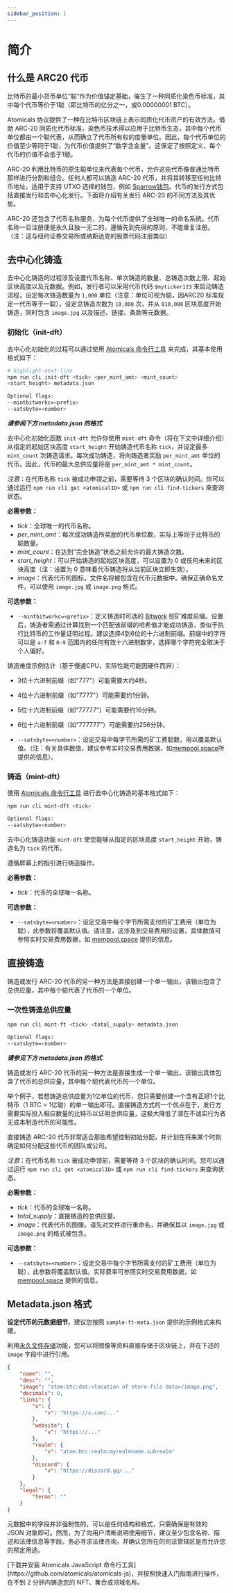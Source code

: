 ---
sidebar_position: 1
---

# 简介

## 什么是 ARC20 代币

比特币的最小货币单位“聪”作为价值锚定基础，催生了一种同质化染色币标准，其中每个代币等价于1聪（即比特币的亿分之一，或0.00000001 BTC）。

Atomicals 协议提供了一种在比特币区块链上表示同质化代币资产的有效方法。借助 ARC-20 同质化代币标准，染色币技术得以应用于比特币生态，其中每个代币单位都由一个聪代表，从而确立了代币所有权的度量单位。因此，每个代币单位的价值至少等同于1聪，为代币价值提供了“数字含金量”。这保证了按照定义，每个代币的价值不会低于1聪。

ARC-20 利用比特币的原生聪单位来代表每个代币，允许这些代币像普通比特币那样进行分割和组合。任何人都可以铸造 ARC-20 代币，并将其转移至任何比特币地址，适用于支持 UTXO 选择的钱包，例如 [Sparrow钱包](https://www.sparrowwallet.com/)。代币的发行方式包括直接发行和去中心化发行。下面将介绍有关发行 ARC-20 的不同方法及其优势。

ARC-20 还包含了代币名称服务，为每个代币提供了全球唯一的命名系统。代币名称一旦注册便是永久且独一无二的，遵循先到先得的原则，不能重复注册。（注：这与纽约证券交易所或纳斯达克的股票代码注册类似）

## 去中心化铸造

去中心化铸造的过程涉及设置代币名称、单次铸造的数量、总铸造次数上限、起始区块高度以及元数据。例如，发行者可以采用代币代码 `$myticker123` 来启动铸造流程，设定每次铸造数量为 `1,000` 单位（注意：单位可视为聪，因ARC20 标准规定一代币等于一聪），设定总铸造次数为 `10,000` 次，并从 `810,000` 区块高度开始铸造，同时包含 `image.jpg` 以及描述、链接、条款等元数据。

### 初始化（init-dft）

去中心化初始化的过程可以通过使用 [Atomicals 命令行工具](../reference-tools/javascript-library-cli.mdx) 来完成，其基本使用格式如下：

```bash showLineNumbers
# highlight-next-line
npm run cli init-dft <tick> <per_mint_amt> <mint_count>
<start_height> metadata.json

Optional flags:
--mintbitworkc=<prefix>
--satsbyte=<number>
```

_**<span className="red">请参阅下方 metadata.json 的格式</span>**_

去中心化初始化函数 `init-dft` 允许你使用 `mint-dft` 命令（将在下文中详细介绍）从指定的起始区块高度 `start_height` 开始铸造代币名称 `tick`，并设定最多 `mint_count` 次铸造请求。每次成功铸造，将向铸造者奖励 `per_mint_amt` 单位的代币。因此，代币的最大总供应量将是 `per_mint_amt * mint_count`。

_注意_：在代币名称 `tick` 被成功申领之前，需要等待 3 个区块的确认时间。你可以通过运行 `npm run cli get <atomicalID>` 或 `npm run cli find-tickers` 来查询状态。

**必需参数：**

- _tick_：全球唯一的代币名称。
- _per_mint_amt_：每次成功铸造所奖励的代币单位数，实际上等同于比特币的聪数量。
- _mint_count_：在达到“完全铸造”状态之前允许的最大铸造次数。
- _start_height_：可以开始铸造的起始区块高度，可以设置为 0 或任何未来的区块高度（注：设置为 0 意味着代币铸造将从当前区块立即生效）。
- _image_：代表代币的图标，文件名将被包含在代币元数据中。确保正确命名文件，可以使用 `image.jpg` 或 `image.png` 格式。

**可选参数：**

- `--mintbitworkc=<prefix>`：定义铸造时可选的 [Bitwork](../bitwork-mining.mdx) 挖矿难度前缀。设置后，铸造者需通过计算找到一个匹配该前缀的哈希值才能成功铸造，类似于执行比特币的工作量证明过程。建议选择4到6位的十六进制前缀。前缀中的字符可以是 `a-f` 和 `0-9` 范围内的任何有效十六进制数字，选择哪个字符完全取决于个人偏好。

铸造难度示例估计（基于慢速CPU，实际性能可能因硬件而异）：
  - 3位十六进制前缀（如"777"）可能需要大约4秒。
  - 4位十六进制前缀（如"7777"）可能需要约1分钟。
  - 5位十六进制前缀（如"77777"）可能需要约16分钟。
  - 6位十六进制前缀（如"777777"）可能需要约256分钟。

- `--satsbyte=<number>`：设定交易中每字节所需的矿工费聪数，用以覆盖默认值。（注：有关具体数值，建议参考实时交易费用数据，如[mempool.space](https://mempool.space/)所提供的信息）。

### 铸造（mint-dft）

使用 [Atomicals 命令行工具](../reference-tools/javascript-library-cli.mdx) 进行去中心化铸造的基本格式如下：

```bash showLineNumbers
npm run cli mint-dft <tick>

Optional flags:
--satsbyte=<number>
```

去中心化铸造功能 `mint-dft` 使您能够从指定的区块高度 `start_height` 开始，铸造名为 `tick` 的代币。

遵循屏幕上的指引进行铸造操作。

**必需参数：**

- _tick_：代币的全球唯一名称。

**可选参数：**

- `--satsbyte=<number>`：设定交易中每个字节所需支付的矿工费用（单位为聪），此参数将覆盖默认值。请注意，这涉及到交易费用的设置，具体数值可参照实时交易费用数据，如 [mempool.space](https://mempool.space/) 提供的信息。

## 直接铸造

铸造或发行 ARC-20 代币的另一种方法是直接创建一个单一输出，该输出包含了总供应量，其中每个聪代表了代币的一个单位。

### 一次性铸造总供应量

```bash showLineNumbers
npm run cli mint-ft <tick> <total_supply> metadata.json

Optional flags:
--satsbyte=<number>
```

_**<span className="red">请参见下方 metadata.json 的格式</span>**_

铸造或发行 ARC-20 代币的另一种方法是直接生成一个单一输出，该输出具体包含了代币的总供应量，其中每个聪代表代币的一个单位。

举个例子，若想铸造总供应量为1亿单位的代币，您只需要创建一个含有正好1个比特币（1 BTC = 1亿聪）的单一输出即可。直接铸造方式的一个优点在于，发行方需要实际投入相应数量的比特币以证明总供应量，这极大降低了潜在不诚实行为者无成本制造代币的可能性。

直接铸造 ARC-20 代币非常适合那些希望控制初始分配，并计划在将来某个时刻确定如何分配这些代币的团队或公司。

_注意_：在代币名称 `tick` 被成功申领前，需要等待 3 个区块的确认时间。您可以通过运行 `npm run cli get <atomicalID>` 或 `npm run cli find-tickers` 来查询状态。

**必需参数：**

- _tick_：代币的全球唯一名称。
- _total_supply_：直接铸造的总供应量。
- _image_：代表代币的图像。请先对文件进行重命名，并确保其以 `image.jpg` 或 `image.png` 的格式被包含。

**可选参数：**

- `--satsbyte=<number>`：设定交易中每个字节所需支付的矿工费用（单位为聪），此参数将覆盖默认值。实际费率可参照实时交易费用数据，如 [mempool.space](https://mempool.space/) 提供的信息。

## Metadata.json 格式

**设定代币的元数据细节**。建议您按照 `sample-ft-meta.json` 提供的示例格式来构建。

利用[永久文件存储](../permanent-file-storage.mdx)功能，您可以将图像等资料直接存储于区块链上，并在下述的 `image` 字段中进行引用。

```json showLineNumbers
{
    "name": "",
    "desc": "",
    "image": "atom:btc:dat:<location of store-file data>/image.png",
    "decimals": 0,
    "links": {
        "x": {
            "v": "https://x.com/..."
        },
        "website": {
            "v": "https://..."
        },
        "realm": {
            "v": "atom:btc:realm:myrealmname.subrealm"
        },
        "discord": {
            "v": "https://discord.gg/..."
        }
    },
    "legal": {
        "terms": ""
    }
}
```

元数据中的字段并非强制性的，可以是任何结构和格式，只需确保是有效的 JSON 对象即可。然而，为了向用户清晰说明使用细节，建议至少包含名称、描述和法律信息等字段。务必寻求法律咨询，并确认您所在的司法管辖区是否允许您的预定用途。


<Admonition type="tip" icon="" title="⚡开始铸造您的第一个 Atomical 数字对象">
[下载并安装 Atomicals JavaScript 命令行工具](https://github.com/atomicals/atomicals-js)，并按照快速入门指南进行操作，在不到 2 分钟内铸造您的 NFT、集合或领域名称。
</Admonition>
